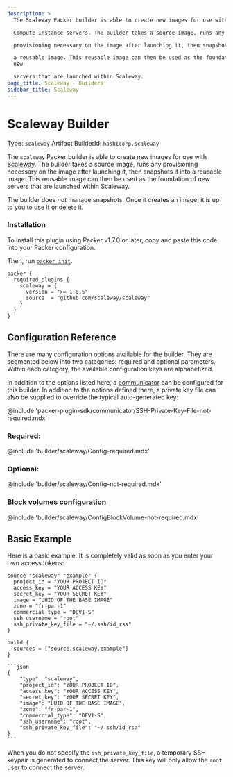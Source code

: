 ```yaml
---
description: >
  The Scaleway Packer builder is able to create new images for use with Scaleway

  Compute Instance servers. The builder takes a source image, runs any

  provisioning necessary on the image after launching it, then snapshots it into

  a reusable image. This reusable image can then be used as the foundation of
  new

  servers that are launched within Scaleway.
page_title: Scaleway - Builders
sidebar_title: Scaleway
---
```


# Scaleway Builder

Type: `scaleway`
Artifact BuilderId: `hashicorp.scaleway`

The `scaleway` Packer builder is able to create new images for use with
[Scaleway](https://www.scaleway.com). The builder takes a source image, runs
any provisioning necessary on the image after launching it, then snapshots it
into a reusable image. This reusable image can then be used as the foundation
of new servers that are launched within Scaleway.

The builder does _not_ manage snapshots. Once it creates an image, it is up to
you to use it or delete it.

### Installation

To install this plugin using Packer v1.7.0 or later, copy and paste this code
into your Packer configuration.

Then, run [`packer init`](https://www.packer.io/docs/commands/init).


```hcl
packer {
  required_plugins {
    scaleway = {
      version = ">= 1.0.5"
      source  = "github.com/scaleway/scaleway"
    }
  }
}
```

## Configuration Reference

There are many configuration options available for the builder. They are
segmented below into two categories: required and optional parameters. Within
each category, the available configuration keys are alphabetized.

In addition to the options listed here, a
[communicator](/docs/templates/legacy_json_templates/communicator) can be configured for this
builder. In addition to the options defined there, a private key file
can also be supplied to override the typical auto-generated key:

@include 'packer-plugin-sdk/communicator/SSH-Private-Key-File-not-required.mdx'

### Required:

@include 'builder/scaleway/Config-required.mdx'

### Optional:

@include 'builder/scaleway/Config-not-required.mdx'

### Block volumes configuration

@include 'builder/scaleway/ConfigBlockVolume-not-required.mdx'

## Basic Example

Here is a basic example. It is completely valid as soon as you enter your own
access tokens:

<Tabs>
<Tab heading="HCL2">

```hcl
source "scaleway" "example" {
  project_id = "YOUR PROJECT ID"
  access_key = "YOUR ACCESS KEY"
  secret_key = "YOUR SECRET KEY"
  image = "UUID OF THE BASE IMAGE"
  zone = "fr-par-1"
  commercial_type = "DEV1-S"
  ssh_username = "root"
  ssh_private_key_file = "~/.ssh/id_rsa"
}

build {
  sources = ["source.scaleway.example"]
}
```

</Tab>

<Tab heading="JSON">

    ```json
    {
        "type": "scaleway",
        "project_id": "YOUR PROJECT ID",
        "access_key": "YOUR ACCESS KEY",
        "secret_key": "YOUR SECRET KEY",
        "image": "UUID OF THE BASE IMAGE",
        "zone": "fr-par-1",
        "commercial_type": "DEV1-S",
        "ssh_username": "root",
        "ssh_private_key_file": "~/.ssh/id_rsa"
    }
    ```

</Tab>
</Tabs>

When you do not specify the `ssh_private_key_file`, a temporary SSH keypair
is generated to connect the server. This key will only allow the `root` user to
connect the server.
